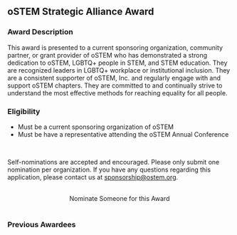 
<SiteLayout title="Awards - Strategic Alliance" accent="apricot">

<div>

## oSTEM Strategic Alliance Award

### Award Description

This award is presented to a current sponsoring organization, community partner,
or grant provider of oSTEM who has demonstrated a strong dedication to oSTEM,
LGBTQ+ people in STEM, and STEM education. They are recognized leaders in LGBTQ+
workplace or institutional inclusion. They are a consistent supporter of oSTEM,
Inc. and regularly engage with and support oSTEM chapters. They are committed to
and continually strive to understand the most effective methods for reaching
equality for all people.

### Eligibility

- Must be a current sponsoring organization of oSTEM
- Must be have a representative attending the oSTEM Annual Conference

<br />

Self-nominations are accepted and encouraged. Please only submit one nomination
per organization. If you have any questions regarding this application, please
contact us at sponsorship@ostem.org.

<br />
<div align="center">
  <AwardCardButton url="https://forms.gle/hinfb8nJgr3TxDsa7">
    Nominate Someone for this Award
  </AwardCardButton>
</div>

</div>

<br />

<div>

### Previous Awardees

<div className="grid gap-8 md:grid-cols-2 my-1">
  <AwardeeCard
    awardeeName="Ansys"
    awardYear={2022}
    profileImg="/images/awards/alliance-award/ansys-logo.png"
    altDesc="logo of Ansys"
    width={396}
    height={128}
  />
  <AwardeeCard
    awardeeName="Raytheon Strategies"
    awardYear={2021}
    profileImg="/images/awards/alliance-award/raytheon-logo.jpg"
    altDesc="logo of Raytheon Strategies"
    width={320}
    height={200}
  />
  <AwardeeCard
    awardeeName="Lockheed Martin"
    awardYear={2020}
    profileImg="/images/awards/alliance-award/lockheed-martin-2020.png"
    altDesc="logo of Lockheed Martin"
    width={360}
    height={64}
  />
  <AwardeeCard
    awardeeName="Ford Motor Company"
    awardYear={2019}
    profileImg="/images/awards/alliance-award/ford-2019.png"
    altDesc="logo of Ford Motor Company"
    width={360}
    height={137}
  />
  <AwardeeCard
    awardeeName="Boeing"
    awardYear={2018}
    profileImg="/images/awards/alliance-award/boeing-2018.jpeg"
    altDesc="picture of Boeing employees"
    width={252}
    height={168}
  />
  <AwardeeCard
    awardeeName="Accenture"
    awardYear={2017}
    profileImg="/images/awards/alliance-award/accenture-2017.jpeg"
    altDesc="logo of Accenture"
    width={200}
    height={200}
  />
  <AwardeeCard
    awardeeName="US Intelligence Community (IC Pride)"
    awardYear={2016}
    profileImg="/images/awards/alliance-award/usic-2016.png"
    altDesc="logo of US Intelligence Community"
    width={200}
    height={200}
  />
  <AwardeeCard
    awardeeName="Alcoa"
    awardYear={2015}
    profileImg="/images/awards/alliance-award/alcoa-2015.jpeg"
    altDesc="Picture of Alcoa"
    width={250}
    height={180}
  />
</div>

</div>
</SiteLayout>
